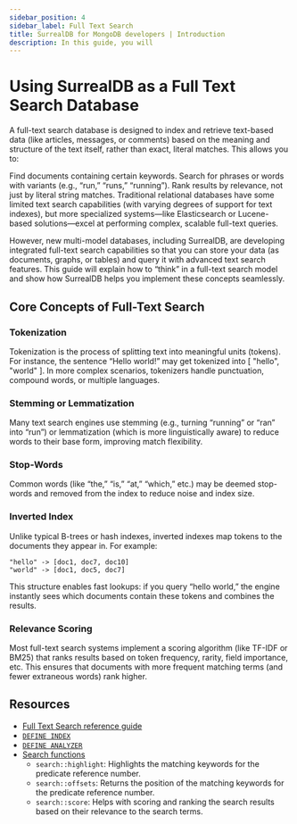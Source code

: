 ```yaml
---
sidebar_position: 4
sidebar_label: Full Text Search
title: SurrealDB for MongoDB developers | Introduction
description: In this guide, you will 
---
```


# Using SurrealDB as a Full Text Search Database

A full-text search database is designed to index and retrieve text-based data (like articles, messages, or comments) based on the meaning and structure of the text itself, rather than exact, literal matches. This allows you to:

Find documents containing certain keywords.
Search for phrases or words with variants (e.g., “run,” “runs,” “running”).
Rank results by relevance, not just by literal string matches.
Traditional relational databases have some limited text search capabilities (with varying degrees of support for text indexes), but more specialized systems—like Elasticsearch or Lucene-based solutions—excel at performing complex, scalable full-text queries.

However, new multi-model databases, including SurrealDB, are developing integrated full-text search capabilities so that you can store your data (as documents, graphs, or tables) and query it with advanced text search features. This guide will explain how to “think” in a full-text search model and show how SurrealDB helps you implement these concepts seamlessly.

## Core Concepts of Full-Text Search

### Tokenization
Tokenization is the process of splitting text into meaningful units (tokens). For instance, the sentence “Hello world!” may get tokenized into [ "hello", "world" ]. In more complex scenarios, tokenizers handle punctuation, compound words, or multiple languages.

### Stemming or Lemmatization
Many text search engines use stemming (e.g., turning “running” or “ran” into “run”) or lemmatization (which is more linguistically aware) to reduce words to their base form, improving match flexibility.

### Stop-Words
Common words (like “the,” “is,” “at,” “which,” etc.) may be deemed stop-words and removed from the index to reduce noise and index size.

### Inverted Index
Unlike typical B-trees or hash indexes, inverted indexes map tokens to the documents they appear in. For example:

```
"hello" -> [doc1, doc7, doc10]
"world" -> [doc1, doc5, doc7]
```

This structure enables fast lookups: if you query “hello world,” the engine instantly sees which documents contain these tokens and combines the results.

### Relevance Scoring
Most full-text search systems implement a scoring algorithm (like TF-IDF or BM25) that ranks results based on token frequency, rarity, field importance, etc. This ensures that documents with more frequent matching terms (and fewer extraneous words) rank higher.


## Resources 

- [Full Text Search reference guide](/docs/surrealdb/reference-guide/full-text-search)
- [`DEFINE INDEX`](/docs/surrealql/statements/define/indexes)
- [`DEFINE ANALYZER`](/docs/surrealql/statements/define/analyzer)
- [Search functions](/docs/surrealql/functions/database/search)
    - `search::highlight`: Highlights the matching keywords for the predicate reference number.
    - `search::offsets`: Returns the position of the matching keywords for the predicate reference number.
    - `search::score`: Helps with scoring and ranking the search results based on their relevance to the search terms.

